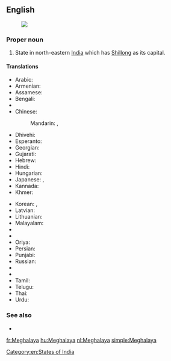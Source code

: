 ==English==
{{wikipedia}}
[[Image:Meghalaya in India (disputed hatched).svg|thumb|]]

===Proper noun===
{{en-proper noun}}

# State in north-eastern [[India]] which has [[Shillong]] as its capital.

====Translations====
{{trans-top|state}}
* Arabic: {{t-|ar|ميغالايا|f|tr=mighalaaya}}
* Armenian: {{t-|hy|Մեգհալայա|tr=Meghalaya}}
* Assamese: {{t-|as|মেঘালয়|sc=Beng}}
* Bengali: {{t-|bn|মেঘালয়|sc=Beng}}
* {{trreq|Chhattisgarhi}}
* Chinese:
*: Mandarin: {{t|cmn|梅加拉亞邦|sc=Hani}},  {{t|cmn|梅加拉亚邦|tr=Méijiālāyà-bāng|sc=Hani}}
* Dhivehi: {{t|dv|މެގަލާޔާ|sc=Thaa}}
* Esperanto: {{t-|eo|Meghalajo}}
* Georgian: {{t-|ka|მეგჰალაია|sc=Geor}}
* Gujarati: {{t-|gu|મેઘાલય|sc=Gujr}}
* Hebrew: {{t-|he|מגהלאיה}}
* Hindi: {{t+|hi|मेघालय|tr=mēghālaya}}
* Hungarian: {{t+|hu|Meghálaja}}
* Japanese: {{t-|ja|メーガーラヤ州|tr=Mēgāraya-shū}},  {{t-|ja|メーガーラヤ|tr=Mēgāraya}}
* Kannada: {{t-|kn|ಮೆಘಾಲಯ|sc=Knda}}
* Khmer: {{t-|km|មេឃាល័យ|sc=Khmr}}
{{trans-mid}}
* Korean: {{t-|ko|메갈라야 주|sc=Kore}}, {{t-|ko|메갈라야|sc=Kore}}
* Latvian: {{t|lv|Meghālaja}}
* Lithuanian: {{t|lt|Meghalaja}}
* Malayalam: {{t-|ml|മേഘാലയ|sc=Mlym}}
* {{trreq|Marathi}}
* {{trreq|Mizo}}
* Oriya: {{t-|or|ମେଘାଳୟ|sc=Orya}}
* Persian: {{t-|fa|مگالایا}}
* Punjabi: {{t-|pa|ਮੇਘਾਲਿਆ|sc=Guru}}
* Russian: {{t-|ru|Мегхалая|tr=Megxalája}}
* {{trreq|Santali}}
* {{trreq|Sikkimese}}
* Tamil: {{t+|ta|மேகாலயா|sc=Taml}}
* Telugu: {{t+|te|మేఘాలయ}}
* Thai: {{t-|th|รัฐเมฆาลัย|tr=rát may-kaa-lai}}
* Urdu: {{t-|ur|میگھالیہ}}
{{trans-bottom}}

===See also===
* {{list:states of India/en}}

[[Category:en:States of India]]

[[fr:Meghalaya]]
[[hu:Meghalaya]]
[[nl:Meghalaya]]
[[simple:Meghalaya]]